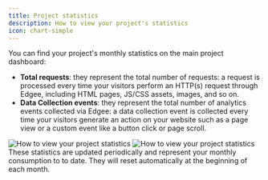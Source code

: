 ```yaml
---
title: Project statistics
description: How to view your project's statistics
icon: chart-simple
---
```



<EdgeeSdk />


You can find your project's monthly statistics on the main project dashboard:

- **Total requests**: they represent the total number of requests: a request is processed every time your visitors perform an
HTTP(s) request through Edgee, including HTML pages, JS/CSS assets, images, and so on.
- **Data Collection events**: they represent the total number of analytics events collected via Edgee: a data collection event
is collected every time your visitors generate an action on your website such as a page view or a custom event like a button click or page scroll.

<Frame caption="How to clone your routing settings. Click on the image to zoom in.">
    <img
        className="block dark:hidden"
        src="/images/project-statistics.png"
        alt="How to view your project statistics"
        dark:hidden
    />
    <img
        className="hidden dark:block"
        src="/images/project-statistics-dark.png"
        alt="How to view your project statistics"
    />
</Frame>

<Note>
    These statistics are updated periodically and represent your monthly consumption to to date.
    They will reset automatically at the beginning of each month.
</Note>